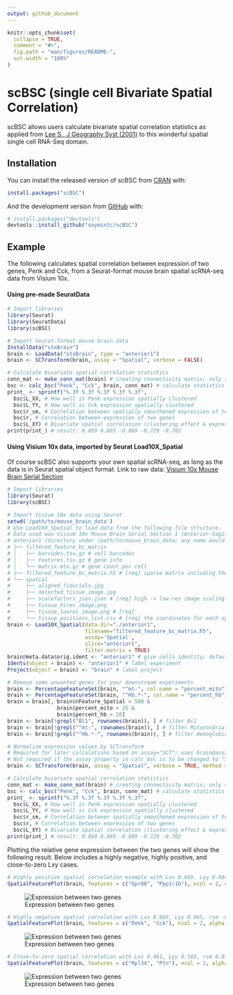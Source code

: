 ```yaml
---
output: github_document
---
```


<!-- README.md is generated from README.Rmd. Please edit that file -->

```r
knitr::opts_chunk$set(
  collapse = TRUE,
  comment = "#>",
  fig.path = "man/figures/README-",
  out.width = "100%"
)
```

# scBSC (single cell Bivariate Spatial Correlation)

<!-- badges: start -->
<!-- badges: end -->

scBSC allows users calculate bivariate spatial correlation statistics as applied from [Lee S., J Geography Syst (2001)](https://link.springer.com/article/10.1007/s101090100064) to this wonderful spatial single cell RNA-Seq domain. 

## Installation

You can install the released version of scBSC from [CRAN](https://CRAN.R-project.org) with:

``` r
install.packages("scBSC")
```

And the development version from [GitHub](https://github.com/) with:

``` r
# install.packages("devtools")
devtools::install_github("soymintc/scBSC")
```
## Example

The following calculates spatial correlation between expression of two genes, Penk and Cck, from a Seurat-format mouse brain spatial scRNA-seq data from Visium 10x.

#### Using pre-made SeuratData

```R
# Import libraries
library(Seurat)
library(SeuratData)
library(scBSC)

# Import Seurat-format mouse brain data
InstallData("stxBrain")
brain <- LoadData("stxBrain", type = "anterior1")
brain <- SCTransform(brain, assay = "Spatial", verbose = FALSE)

# Calculate bivariate spatial correlation statistics
conn_mat <- make_conn_mat(brain) # creating connectivity matrix; only required once per dataset
bsc <- calc_bsc("Penk", "Cck", brain, conn_mat) # calculate statistics for any pair of genes in the data
print_ <- sprintf("%.3f %.3f %.3f %.3f %.3f",
  bsc$L_XX, # How well is Penk expression spatially clustered
  bsc$L_YY, # How well is Cck expression spatially clustered
  bsc$r_sm, # Correlation between spatially smoothened expression of two genes
  bsc$r, # Correlation between expression of two genes
  bsc$L_XY) # Bivariate spatial correlation (clustering effect & expression correlation)
print(print_) # result: 0.869 0.865 -0.809 -0.729 -0.702
```
#### Using Visium 10x data, imported by Seurat Load10X_Spatial
Of course scBSC also supports your own spatial scRNA-seq, as long as the data is in Seurat spatial object format.
Link to raw data: [Visium 10x Mouse Brain Serial Section](https://support.10xgenomics.com/spatial-gene-expression/datasets/1.1.0/V1_Mouse_Brain_Sagittal_Anterior)
```R
# Import libraries
library(Seurat)
library(scBSC)

# Import Visium 10x data using Seurat
setwd('/path/to/mouse_brain_data')
# Use Load10X_Spatial to load data from the following file structure.
# Data used was Visium 10x Mouse Brain Serial Section 1 (Anterior-Sagittal)
# anterior1 (directory under /path/to/mouse_brain_data; any name would suffice)
# ├── filtered_feature_bc_matrix
# │   ├── barcodes.tsv.gz # cell barcodes
# │   ├── features.tsv.gz # gene info
# │   └── matrix.mtx.gz # gene count per cell
# ├── filtered_feature_bc_matrix.h5 # [req] sparse matrix including the info above
# └── spatial
#     ├── aligned_fiducials.jpg
#     ├── detected_tissue_image.jpg
#     ├── scalefactors_json.json # [req] high -> low-res image scaling info
#     ├── tissue_hires_image.png
#     ├── tissue_lowres_image.png # [req] 
#     └── tissue_positions_list.csv # [req] the coordinates for each spot
brain <- Load10X_Spatial(data.dir="./anterior1",
                         filename="filtered_feature_bc_matrix.h5",
                         assay='Spatial',
                         slice="anterior1",
                         filter.matrix = TRUE)
brain@meta.data$orig.ident <- "anterior1" # give cells identity; default: SeuratProject
Idents(object = brain) <- "anterior1" # label experiment
Project(object = brain) <- "brain" # label project

# Remove some unwanted genes for your downstream experiments
brain <- PercentageFeatureSet(brain, "^mt-", col.name = "percent_mito")
brain <- PercentageFeatureSet(brain, "^Hb.*-", col.name = "percent_hb")
brain = brain[, brain$nFeature_Spatial > 500 &
                brain$percent_mito < 25 &
                brain$percent_hb < 20]
brain <- brain[!grepl("Bl1", rownames(brain)), ] # filter Bc1
brain <- brain[!grepl("^mt-", rownames(brain)), ] # filter Mitocondrial
brain <- brain[!grepl("^Hb.*-", rownames(brain)), ] # filter Hemoglobin gene (optional if Hb genes needed)

# Normalize expression values by SCTransform
# Required for later calculations based on assay="SCT"; uses brain@assays[["SCT"]]@data as default
# Not required if the assay property in calc_bsc is to be changed to "Spatial" (then only requires brain@assays[["Spatial"]])
brain <- SCTransform(brain, assay = "Spatial", verbose = TRUE, method = "poisson")

# Calculate bivariate spatial correlation statistics
conn_mat <- make_conn_mat(brain) # creating connectivity matrix; only required once per dataset
bsc <- calc_bsc("Penk", "Cck", brain, conn_mat) # calculate statistics for any pair of genes in the data
print_ <- sprintf("%.3f %.3f %.3f %.3f %.3f",
  bsc$L_XX, # How well is Penk expression spatially clustered
  bsc$L_YY, # How well is Cck expression spatially clustered
  bsc$r_sm, # Correlation between spatially smoothened expression of two genes
  bsc$r, # Correlation between expression of two genes
  bsc$L_XY) # Bivariate spatial correlation (clustering effect & expression correlation)
print(print_) # result: 0.869 0.865 -0.809 -0.729 -0.702
```
Plotting the relative gene expression between the two genes will show the following result.
Below includes a highly negative, highly positive, and close-to-zero Lxy cases.
```r
# Highly positive spatial correlation example with Lxx 0.869, Lyy 0.864, rsm 0.936, r 0.855, Lxy 0.813
SpatialFeaturePlot(brain, features = c("Gpr88", "Ppp1r1b"), ncol = 2, alpha = c(0.1, 1), max.cutoff = 5)
```
![Expression between two genes](man/figures/README-1.png?raw=true "Highly positive spatial correlation")

```r
# Highly negative spatial correlation with Lxx 0.869, Lyy 0.865, rsm -0.809, r -0.729, Lxy -0.702
SpatialFeaturePlot(brain, features = c("Penk", "Cck"), ncol = 2, alpha = c(0.1, 1), max.cutoff = 5)
```
![Expression between two genes](man/figures/README-2.png?raw=true "Highly negative spatial correlation")

```r
# Close-to-zero spatial correlation with Lxx 0.461, Lyy 0.569, rsm 0.075, r 0.059, Lxy 0.038
SpatialFeaturePlot(brain, features = c("Rpl34", "Ptn"), ncol = 2, alpha = c(0.1, 1), max.cutoff = 5)
```
![Expression between two genes](man/figures/README-3.png?raw=true "Close-to-zero spatial correlation")

